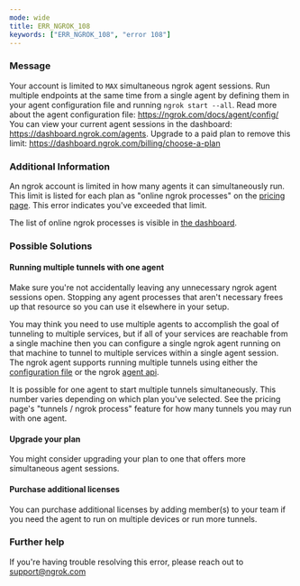 ```yaml
---
mode: wide
title: ERR_NGROK_108
keywords: ["ERR_NGROK_108", "error 108"]
---
```


### Message

Your account is limited to `MAX` simultaneous ngrok agent sessions.
Run multiple endpoints at the same time from a single agent by defining them in your agent configuration file and running `ngrok start --all`.
Read more about the agent configuration file: https://ngrok.com/docs/agent/config/
You can view your current agent sessions in the dashboard: https://dashboard.ngrok.com/agents. Upgrade to a paid plan to remove this limit:
https://dashboard.ngrok.com/billing/choose-a-plan

### Additional Information

An ngrok account is limited in how many agents it can simultaneously run. This limit is listed for each plan as "online ngrok processes" on the [pricing page](https://ngrok.com/pricing). This error indicates you've exceeded that limit.

The list of online ngrok processes is visible in [the dashboard](https://dashboard.ngrok.com/agents).

### Possible Solutions

#### Running multiple tunnels with one agent

Make sure you're not accidentally leaving any unnecessary ngrok agent sessions open. Stopping any agent processes that aren't necessary frees up that resource so you can use it elsewhere in your setup.

You may think you need to use multiple agents to accomplish the goal of tunneling to multiple services, but if all of your services are reachable from a single machine then you can configure a single ngrok agent running on that machine to tunnel to multiple services within a single agent session. The ngrok agent supports running multiple tunnels using either the [configuration file](https://ngrok.com/docs#config) or the ngrok [agent api](https://ngrok.com/docs#client-api).

It is possible for one agent to start multiple tunnels simultaneously. This number varies depending on which plan you've selected. See the pricing page's "tunnels / ngrok process" feature for how many tunnels you may run with one agent.

#### Upgrade your plan

You might consider upgrading your plan to one that offers more simultaneous agent sessions.

#### Purchase additional licenses

You can purchase additional licenses by adding member(s) to your team if you need the agent to run on multiple devices or run more tunnels.

### Further help

If you're having trouble resolving this error, please reach out to [support@ngrok.com](mailto:support@ngrok.com?subject=Help%20with%20ERR_NGROK_108)
